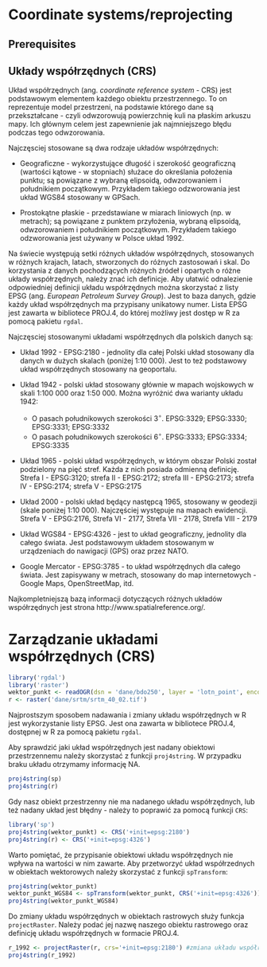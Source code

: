# Coordinate systems/reprojecting {#coord}

## Prerequisites {-}

<!--
- st_as_sf(x, coords = c("x","y"))
- st_crs(x)
- st_transform(x, crs)
- ==
- !st_is_longlat(x)
- st_set_crs(x, crs)
- st_proj_info
- st_bbox
- projectRaster
-->

## Układy współrzędnych (CRS)
Układ współrzędnych (ang. *coordinate reference system* - CRS) jest podstawowym elementem każdego obiektu przestrzennego. To on reprezentuje model przestrzeni, na podstawie którego dane są przekształcane - czyli odwzorowują powierzchnię kuli na płaskim arkuszu mapy. Ich głównym celem jest zapewnienie jak najmniejszego błędu podczas tego odwzorowania. 

Najczęsciej stosowane są dwa rodzaje układów współrzędnych:

- Geograficzne - wykorzystujące długość i szerokość geograficzną (wartości kątowe - w stopniach) służace do określania położenia punktu; są powiązane z wybraną elipsoidą, odwzorowaniem i południkiem początkowym. Przykładem takiego odzworowania jest układ WGS84 stosowany w GPSach.  

- Prostokątne płaskie - przedstawiane w miarach liniowych (np. w metrach); są powiązane z punktem przyłożenia, wybraną elipsoidą, odwzorowaniem i południkiem początkowym. Przykładem takiego odzworowania jest używany w Polsce układ 1992.  

Na świecie występują setki różnych układów współrzędnych, stosowanych w różnych krajach, latach, stworzonych do różnych zastosowań i skal. Do korzystania z danych pochodzących różnych źródeł i opartych o różne układy współrzędnych, należy znać ich definicje. Aby ułatwić odnalezienie odpowiedniej definicji układu współrzędnych można skorzystać z listy EPSG (ang. *European Petroleum Survey Group*). Jest to baza danych, gdzie każdy układ współrzędnych ma przypisany unikatowy numer. Lista EPSG jest zawarta w bibliotece PROJ.4, do której możliwy jest dostęp w R za pomocą pakietu `rgdal`.

Najczęsciej stosowanymi układami współrzędnych dla polskich danych są:

- Układ 1992 - EPSG:2180 - jednolity dla całej Polski układ stosowany dla danych w dużych skalach (poniżej 1:10 000). Jest to też podstawowy układ współrzędnych stosowany na geoportalu.

- Układ 1942 - polski układ stosowany głównie w mapach wojskowych w skali 1:100 000 oraz 1:50 000. Można wyróżnić dwa warianty układu 1942:

    - O pasach południkowych szerokości 3$^\circ$. EPSG:3329; EPSG:3330; EPSG:3331; EPSG:3332
    - O pasach południkowych szerokości 6$^\circ$. EPSG:3333; EPSG:3334; EPSG:3335

- Układ 1965 - polski układ współrzędnych, w którym obszar Polski został podzielony na pięć stref. Każda z nich posiada odmienną definicję. Strefa I - EPSG:3120; strefa II - EPSG:2172; strefa III - EPSG:2173; strefa IV - EPSG:2174; strefa V - EPSG:2175

- Układ 2000 - polski układ będący następcą 1965, stosowany w geodezji (skale poniżej 1:10 000). Najczęściej występuje na mapach ewidencji. Strefa V - EPSG:2176, Strefa VI - 2177, Strefa VII - 2178, Strefa VIII - 2179

- Układ WGS84 - EPSG:4326 - jest to układ geograficzny, jednolity dla całego świata. Jest podstawowym układem stosowanym w urządzeniach do nawigacji (GPS) oraz przez NATO.

- Google Mercator - EPSG:3785 - to układ współrzędnych dla całego świata. Jest zapisywany w metrach, stosowany do map internetowych - Google Maps, OpenStreetMap, itd.

Najkompletniejszą bazą informacji dotyczących różnych układów współrzędnych jest strona http://www.spatialreference.org/.

<!--http://www.gis-support.pl/uklady-wspolrzednych-w-praktyce/-->

# Zarządzanie układami współrzędnych (CRS)

```r
library('rgdal')
library('raster')
wektor_punkt <- readOGR(dsn = 'dane/bdo250', layer = 'lotn_point', encoding = 'Windows-1250')
r <- raster('dane/srtm/srtm_40_02.tif')
```

Najprostszym sposobem nadawania i zmiany układu współrzędnych w R jest wykorzystanie listy EPSG. Jest ona zawarta w bibliotece PROJ.4, dostępnej w R za pomocą pakietu `rgdal`.

Aby sprawdzić jaki układ współrzędnych jest nadany obiektowi przestrzennemu należy skorzystać z funkcji `proj4string`. W przypadku braku układu otrzymamy informację NA.

```r
proj4string(sp)
proj4string(r)
```

Gdy nasz obiekt przestrzenny nie ma nadanego układu współrzędnych, lub też nadany układ jest błędny - należy to poprawić za pomocą funkcji `CRS`: 

```r
library('sp')
proj4string(wektor_punkt) <- CRS('+init=epsg:2180')
proj4string(r) <- CRS('+init=epsg:4326')
```

Warto pomiętać, że przypisanie obiektowi układu współrzędnych nie wpływa na wartości w nim zawarte. Aby przetworzyć układ współrzednych w obiektach wektorowych należy skorzystać z funkcji `spTransform`:

```r
proj4string(wektor_punkt)
wektor_punkt_WGS84 <- spTransform(wektor_punkt, CRS('+init=epsg:4326'))
proj4string(wektor_punkt_WGS84)
```

Do zmiany układu współrzędnych w obiektach rastrowych służy funkcja `projectRaster`. Należy podać jej nazwę naszego obiektu rastrowego oraz definicję układu współrzędnych w formacie PROJ.4.  

```r
r_1992 <- projectRaster(r, crs='+init=epsg:2180') #zmiana układu współrzędnych dla dużych rastrów jest czasochłonna
proj4string(r_1992)
```
